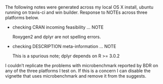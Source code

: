 The following notes were generated across my local OS X install, ubuntu running on travis-ci and win builder. Response to NOTEs across three platforms below.

* checking CRAN incoming feasibility ... NOTE

  Roxygen2 and dplyr are not spelling errors.

* checking DESCRIPTION meta-information ... NOTE

  This is a spurious note; dplyr depends on R >= 3.0.2

I couldn't replicate the problems with microbenchmark reported by BDR on any of the three platforms I test on. If this is a concern I can disable the vignette that uses microbenchmark and remove it from the suggests.
